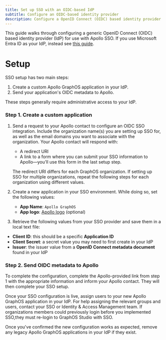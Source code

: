 ```yaml
---
title: Set up SSO with an OIDC-based IdP
subtitle: Configure an OIDC-based identity provider
description: Configure a OpenID Connect (OIDC) based identity provider as your Apollo GraphOS organization's SSO provider.
---
```


<SSOPremiumFeature />

<SSOPreviewNotice />

This guide walks through configuring a generic OpenID Connect (OIDC) based identity provider (IdP) for use with Apollo SSO.
If you use Microsoft Entra ID as your IdP, instead see [this guide](./microsoft-entra-id-integration-oidc-guide/).

<SSOMigrationNotice />

# Setup

SSO setup has two main steps:

1. Create a custom Apollo GraphOS application in your IdP.
2. Send your application's OIDC metadata to Apollo.

These steps generally require administrative access to your IdP.

### Step 1. Create a custom application

1. Send a request to your Apollo contact to configure an OIDC SSO integration. Include the organization name(s) you are setting up SSO for, as well as the email domains you want to associate with the organization. Your Apollo contact will respond with:

   - A redirect URI
   - A link to a form where you can submit your SSO information to Apollo—you'll use this form in the last setup step.

   <Note>

   The redirect URI differs for each GraphOS organization. If setting up SSO for multiple organizations, repeat the following steps for each organization using different values.

   </Note>

2. Create a new application in your SSO environment. While doing so, set the following values:

   - **App Name**: `Apollo GraphOS`
   - **App logo**: [Apollo logo](../../img/sso/apollo-sk-logo.png) (optional)

3. Retrieve the following values from your SSO provider and save them in a local text file:

- **Client ID**: this should be a specific **Application ID**
- **Client Secret**: a secret value you may need to first create in your IdP
- **Issuer**: the issuer value from a **OpenID Connect metadata document** found in your IdP

### Step 2. Send OIDC metadata to Apollo

To complete the configuration, complete the Apollo-provided link from step 1 with the appropriate information and inform your Apollo contact. They will then complete your SSO setup.

Once your SSO configuration is live, assign users to your new Apollo GraphOS application in your IdP. For help assigning the relevant groups and users, contact your SSO or Identity & Access Management team. If organizations members could previously login before you implemented SSO,they must re-login to GraphOS Studio with SSO.

Once you've confirmed the new configuration works as expected, remove any legacy Apollo GraphOS applications in your IdP if they exist.
